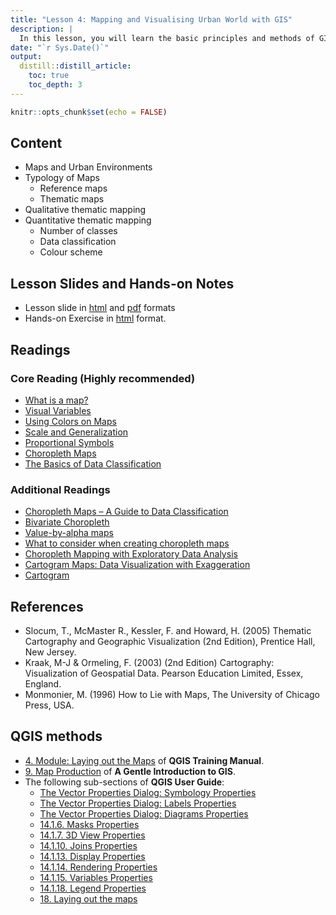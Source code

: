 ```yaml
---
title: "Lesson 4: Mapping and Visualising Urban World with GIS"
description: |
  In this lesson, you will learn the basic principles and methods of GIS mapping and Geovisualisation. You will also gain hands-on exercise on using QGIS to prepare GIS maps.
date: "`r Sys.Date()`"
output:
  distill::distill_article:
    toc: true
    toc_depth: 3
---
```


```r
knitr::opts_chunk$set(echo = FALSE)
```

## Content

-   Maps and Urban Environments
-   Typology of Maps
    -   Reference maps
    -   Thematic maps
-   Qualitative thematic mapping
-   Quantitative thematic mapping
    -   Number of classes
    -   Data classification
    -   Colour scheme

## Lesson Slides and Hands-on Notes

-   Lesson slide in [html](../lesson/Lesson04/Lesson04.html) and [pdf](../lesson/Lesson04/Lesson04.pdf) formats
-   Hands-on Exercise in [html](../Hands-on_Ex/Hands-on_Ex04/Hands-on_Ex04.html) format.

## Readings

### Core Reading (Highly recommended)

-   [What is a map?](https://www.axismaps.com/guide/what-is-a-map)
-   [Visual Variables](https://www.axismaps.com/guide/visual-variables)
-   [Using Colors on Maps](https://www.axismaps.com/guide/using-colors-on-maps)
-   [Scale and Generalization](https://www.axismaps.com/guide/scale-and-generalization)
-   [Proportional Symbols](https://www.axismaps.com/guide/proportional-symbols)
-   [Choropleth Maps](https://www.axismaps.com/guide/choropleth)
-   [The Basics of Data Classification](https://www.axismaps.com/guide/data-classification)

### Additional Readings

-   [Choropleth Maps -- A Guide to Data Classification](https://gisgeography.com/choropleth-maps-data-classification/)
-   [Bivariate Choropleth](https://www.axismaps.com/guide/bivariate-choropleth)
-   [Value-by-alpha maps](http://andywoodruff.com/blog/value-by-alpha-maps/)
-   [What to consider when creating choropleth maps](https://blog.datawrapper.de/choroplethmaps/)
-   [Choropleth Mapping with Exploratory Data Analysis](https://www.directionsmag.com/article/3363)
-   [Cartogram Maps: Data Visualization with Exaggeration](https://gisgeography.com/cartogram-maps/)
-   [Cartogram](https://en.wikipedia.org/wiki/Cartogram)

## References

-   Slocum, T., McMaster R., Kessler, F. and Howard, H. (2005) Thematic Cartography and Geographic Visualization (2nd Edition), Prentice Hall, New Jersey.
-   Kraak, M-J & Ormeling, F. (2003) (2nd Edition) Cartography: Visualization of Geospatial Data. Pearson Education Limited, Essex, England.
-   Monmonier, M. (1996) How to Lie with Maps, The University of Chicago Press, USA.

## QGIS methods

-   [4. Module: Laying out the Maps](https://docs.qgis.org/3.16/en/docs/training_manual/map_composer/index.html) of **QGIS Training Manual**.
-   [9. Map Production](https://docs.qgis.org/3.16/en/docs/gentle_gis_introduction/map_production.html) of **A Gentle Introduction to GIS**.
-   The following sub-sections of **QGIS User Guide**:
    -   [The Vector Properties Dialog: Symbology Properties](https://docs.qgis.org/3.16/en/docs/user_manual/working_with_vector/vector_properties.html#symbology-properties)
    -   [The Vector Properties Dialog: Labels Properties](https://docs.qgis.org/3.16/en/docs/user_manual/working_with_vector/vector_properties.html#labels-properties)
    -   [The Vector Properties Dialog: Diagrams Properties](https://docs.qgis.org/3.16/en/docs/user_manual/working_with_vector/vector_properties.html#diagrams-properties)
    -   [14.1.6. Masks Properties](https://docs.qgis.org/3.16/en/docs/user_manual/working_with_vector/vector_properties.html#masks-properties)
    -   [14.1.7. 3D View Properties](https://docs.qgis.org/3.16/en/docs/user_manual/working_with_vector/vector_properties.html#d-view-properties)
    -   [14.1.10. Joins Properties](https://docs.qgis.org/3.16/en/docs/user_manual/working_with_vector/vector_properties.html#joins-properties)
    -   [14.1.13. Display Properties](https://docs.qgis.org/3.16/en/docs/user_manual/working_with_vector/vector_properties.html#display-properties)
    -   [14.1.14. Rendering Properties](https://docs.qgis.org/3.16/en/docs/user_manual/working_with_vector/vector_properties.html#rendering-properties)
    -   [14.1.15. Variables Properties](https://docs.qgis.org/3.16/en/docs/user_manual/working_with_vector/vector_properties.html#variables-properties)
    -   [14.1.18. Legend Properties](https://docs.qgis.org/3.16/en/docs/user_manual/working_with_vector/vector_properties.html#legend-properties)
    -   [18. Laying out the maps](https://docs.qgis.org/3.16/en/docs/user_manual/print_composer/index.html)
